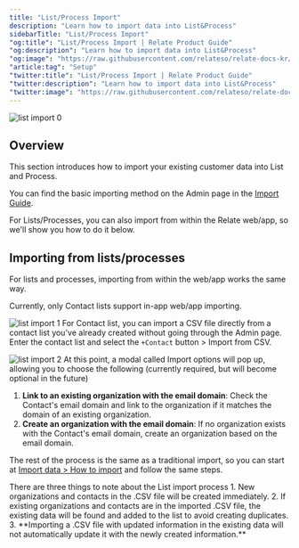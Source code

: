 ```yaml
---
title: "List/Process Import"
description: "Learn how to import data into List&Process"
sidebarTitle: "List/Process Import"
"og:title": "List/Process Import | Relate Product Guide"
"og:description": "Learn how to import data into List&Process"
"og:image": "https://raw.githubusercontent.com/relateso/relate-docs-kr/main/docs/images/setup/list-import-main.png"
"article:tag": "Setup"
"twitter:title": "List/Process Import | Relate Product Guide"
"twitter:description": "Learn how to import data into List&Process"
"twitter:image": "https://raw.githubusercontent.com/relateso/relate-docs-kr/main/docs/images/setup/list-import-main.png"
---
```

![list import 0](/images/setup/list-import-main.png)

## Overview
This section introduces how to import your existing customer data into List and Process.

You can find the basic importing method on the Admin page in the [Import Guide](/setup/import).

For Lists/Processes, you can also import from within the Relate web/app, so we'll show you how to do it below.

## Importing from lists/processes
For lists and processes, importing from within the web/app works the same way.

Currently, only Contact lists support in-app web/app importing.

![list import 1](/images/setup/import-list-csv.png)
For Contact list, you can import a CSV file directly from a contact list you've already created without going through the Admin page.
Enter the contact list and select the `+Contact` button > Import from CSV.

![list import 2](/images/setup/import-list-options.png)
At this point, a modal called Import options will pop up, allowing you to choose the following (currently required, but will become optional in the future)
1. **Link to an existing organization with the email domain**: Check the Contact's email domain and link to the organization if it matches the domain of an existing organization.
2. **Create an organization with the email domain**: If no organization exists with the Contact's email domain, create an organization based on the email domain.

The rest of the process is the same as a traditional import, so you can start at [Import data > How to import](setup/import#how-to-import) and follow the same steps.

<Tip>
There are three things to note about the List import process
1. New organizations and contacts in the .CSV file will be created immediately.
2. If existing organizations and contacts are in the imported .CSV file, the existing data will be found and added to the list to avoid creating duplicates.
3. **Importing a .CSV file with updated information in the existing data will not automatically update it with the newly created information.**
</Tip>